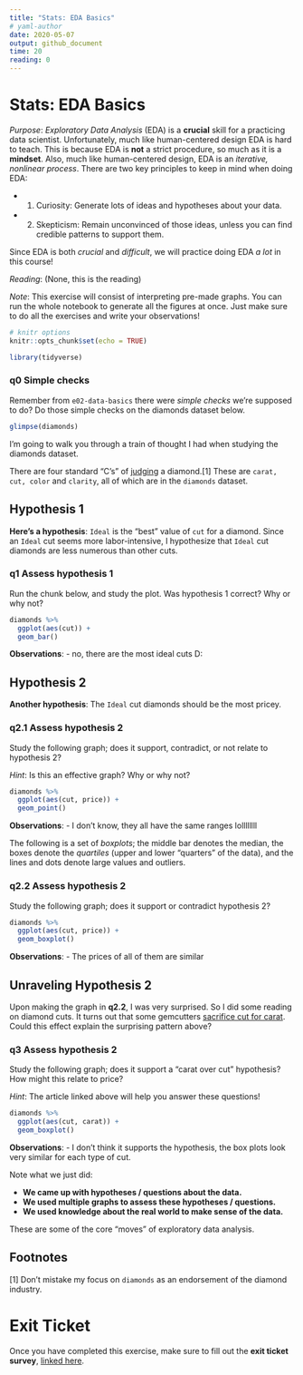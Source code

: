 ---
title: "Stats: EDA Basics"
# yaml-author
date: 2020-05-07
output: github_document
time: 20
reading: 0
---

# Stats: EDA Basics

*Purpose*: *Exploratory Data Analysis* (EDA) is a __crucial__ skill for a practicing data scientist. Unfortunately, much like human-centered design EDA is hard to teach. This is because EDA is **not** a strict procedure, so much as it is a **mindset**. Also, much like human-centered design, EDA is an *iterative, nonlinear process*. There are two key principles to keep in mind when doing EDA:

- 1. Curiosity: Generate lots of ideas and hypotheses about your data.
- 2. Skepticism: Remain unconvinced of those ideas, unless you can find credible
  patterns to support them.

Since EDA is both *crucial* and *difficult*, we will practice doing EDA *a lot* in this course!

*Reading*: (None, this is the reading)

*Note*: This exercise will consist of interpreting pre-made graphs. You can run the whole notebook to generate all the figures at once. Just make sure to do all the exercises and write your observations!

```{r setup, include=FALSE}
# knitr options
knitr::opts_chunk$set(echo = TRUE)
```

```{r library}
library(tidyverse)

```

### __q0__ Simple checks

Remember from `e02-data-basics` there were *simple checks* we're supposed to do? Do those simple checks on the diamonds dataset below.

```{r q0-task}
glimpse(diamonds)
```

I'm going to walk you through a train of thought I had when studying the diamonds dataset.

There are four standard "C's" of [judging](https://en.wikipedia.org/wiki/Diamond_(gemstone)) a diamond.[1] These are `carat, cut, color` and `clarity`, all of which are in the `diamonds` dataset.

## Hypothesis 1

**Here's a hypothesis**: `Ideal` is the "best" value of `cut` for a diamond.
Since an `Ideal` cut seems more labor-intensive, I hypothesize that `Ideal` cut
diamonds are less numerous than other cuts.

### __q1__ Assess hypothesis 1

Run the chunk below, and study the plot. Was hypothesis 1 correct? Why or why not?

```{r q1-task}
diamonds %>%
  ggplot(aes(cut)) +
  geom_bar()
```

**Observations**:
- no, there are the most ideal cuts D:

## Hypothesis 2

**Another hypothesis**: The `Ideal` cut diamonds should be the most pricey.

### __q2.1__ Assess hypothesis 2

Study the following graph; does it support, contradict, or not relate to hypothesis 2?

*Hint*: Is this an effective graph? Why or why not?

```{r q2.1-task}
diamonds %>%
  ggplot(aes(cut, price)) +
  geom_point()
```

**Observations**:
- I don't know, they all have the same ranges lollllllll

The following is a set of *boxplots*; the middle bar denotes the median, the boxes denote the *quartiles* (upper and lower "quarters" of the data), and the lines and dots denote large values and outliers.

### __q2.2__ Assess hypothesis 2

Study the following graph; does it support or contradict hypothesis 2?

```{r q2.2-task}
diamonds %>%
  ggplot(aes(cut, price)) +
  geom_boxplot()
```

**Observations**:
- The prices of all of them are similar

## Unraveling Hypothesis 2

Upon making the graph in __q2.2__, I was very surprised. So I did some reading on diamond cuts. It turns out that some gemcutters [sacrifice cut for carat](https://en.wikipedia.org/wiki/Diamond_(gemstone)#Cut). Could this effect explain the surprising pattern above?

### __q3__ Assess hypothesis 2

Study the following graph; does it support a "carat over cut" hypothesis? How might this relate to price?

*Hint*: The article linked above will help you answer these questions!

```{r q2.3-task}
diamonds %>%
  ggplot(aes(cut, carat)) +
  geom_boxplot()
```

**Observations**:
- I don't think it supports the hypothesis, the box plots look very similar for each type of cut.

Note what we just did:

- **We came up with hypotheses / questions about the data.**
- **We used multiple graphs to assess these hypotheses / questions.**
- **We used knowledge about the real world to make sense of the data.**

These are some of the core "moves" of exploratory data analysis.

## Footnotes

[1] Don't mistake my focus on `diamonds` as an endorsement of the diamond industry.

<!-- include-exit-ticket -->
# Exit Ticket
<!-- -------------------------------------------------- -->

Once you have completed this exercise, make sure to fill out the **exit ticket survey**, [linked here](https://docs.google.com/forms/d/e/1FAIpQLSeuq2LFIwWcm05e8-JU84A3irdEL7JkXhMq5Xtoalib36LFHw/viewform?usp=pp_url&entry.693978880=e-stat00-eda-basics-assignment.Rmd).
